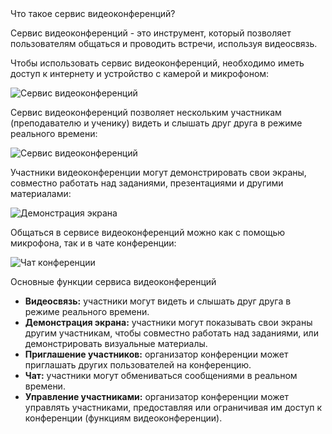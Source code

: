 
<AnchorHeading type="h1" id="about">
  Что такое сервис видеоконференций?
</AnchorHeading>

Сервис видеоконференций - это инструмент, который позволяет пользователям общаться и проводить встречи, используя видеосвязь. 

Чтобы использовать сервис видеоконференций, необходимо иметь доступ к интернету и устройство с камерой и микрофоном:

<Image
  width={960}
  height={460}
  src="/assets/markdown/videoconference/connection.jpg"
  alt="Сервис видеоконференций"
/>

Сервис видеоконференций позволяет нескольким участникам (преподавателю и ученику) видеть и слышать друг друга в режиме реального времени:

<Image
  width={960}
  height={460}
  src="/assets/markdown/videoconference/main-screen.jpg"
  alt="Сервис видеоконференций"
/>

Участники видеоконференции могут демонстрировать свои экраны, совместно работать над заданиями, презентациями и другими материалами:

<Image
  width={960}
  height={460}
  src="/assets/markdown/videoconference/screen-share.jpg"
  alt="Демонстрация экрана"
/>

Общаться в сервисе видеоконференций можно как с помощью микрофона, так и в чате конференции:

<Image
  width={960}
  height={460}
  src="/assets/markdown/videoconference/chat.jpg"
  alt="Чат конференции"
/>

<AnchorHeading type="h2" id="functionality">
  Основные функции сервиса видеоконференций
</AnchorHeading>

- **Видеосвязь:** участники могут видеть и слышать друг друга в режиме реального времени.
- **Демонстрация экрана:** участники могут показывать свои экраны другим участникам, чтобы совместно работать над заданиями, или демонстрировать визуальные материалы.
- **Приглашение участников:** организатор конференции может приглашать других пользователей на конференцию.
- **Чат:** участники могут обмениваться сообщениями в реальном времени.
- **Управление участниками:** организатор конференции может управлять участниками, предоставляя или ограничивая им доступ к конференции (функциям видеоконференции).
